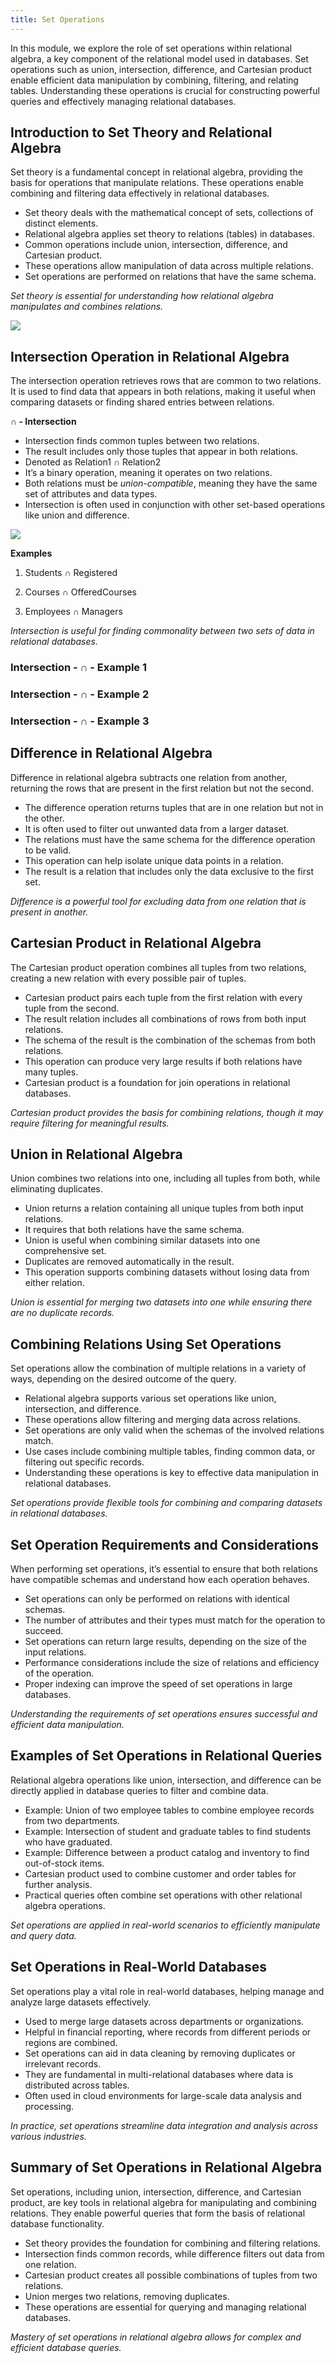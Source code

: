 ```yaml
---
title: Set Operations
---
```

<!--
Hey Chatgpt.  I'd you to play the role of a professor teaching an undergraduate computer science course covering databases.  The course consists of several modules including: entity-relationship models, relational model and relational algebra, normal forms and normalization, and SQL.

The unit covering relational models and relational algebra includes the following topics:

The relational model and relational algebra form the foundation of modern relational databases, providing a framework for data organization and manipulation. These modules will introduce students to the core concepts of the relational model, including relations, keys, and schemas, and guide them through the essential operations of relational algebra. By the end of this series, students will gain the skills to perform complex queries and understand the practical applications of relational databases in real-world scenarios.


1. [**Introduction to the Relational Model**](intro-to-relational-model.qmd)
   - Definition of the relational model.  
   - Key components: relations, tuples, attributes, domains.  
   - The importance of the relational model in modern databases.  

2. [**Relational Schemas and Keys**](relational-schemas-and-keys.qmd)  
   - Defining relational schemas.  
   - Primary keys, candidate keys, and foreign keys.  
   - The role of keys in ensuring data integrity.  

3. [**Relational Algebra: Basic Operations**](relational-algebra-basic-operations.qmd)  
   - Introduction to relational algebra.  
   - Core operations: selection, projection, and union.  
   - Examples and practical applications of these operations.  

4. [**Set Operations in Relational Algebra**](set-operations-in-relational-algebra.qmd)  
   - Set theory basics and their application in relational algebra.  
   - Intersection, difference, and Cartesian product operations.  
   - Combining relations using set operations.  

5. [**Join Operations in Relational Algebra**](join-operations-in-relational-algebra.qmd)  
   - Inner join, outer join, and their types (left, right, full).  
   - Natural join and theta join.  
   - Use cases and examples of different join operations.  

6. [**Renaming and Division in Relational Algebra**](renaming-and-division-in-relational-algebra.qmd)  
   - The renaming operation and its use in query design.  
   - Division operation: definition and examples.  
   - Application of division in relational queries.  

7. [**Relational Algebra vs SQL**](relational-algebra-vs-sql.qmd)  
   - Mapping relational algebra operations to SQL.  
   - Differences between procedural relational algebra and declarative SQL.  
   - Practical examples demonstrating the use of both.  

8. [**Advanced Relational Algebra Queries**](advanced-relational-algebra-queries.qmd)  
   - Nested queries and complex relational algebra operations.  
   - Handling multiple relations and subqueries.  
   - Performance considerations in advanced queries.  

9. [**Practical Applications of the Relational Model**](practical-applications-of-the-relational-model.qmd)  
   - Real-world use cases of the relational model.  
   - The role of relational databases in enterprise and cloud environments.  
   - Limitations of the relational model and when to consider alternatives.  

I'd like you to create 10 slides covering the following topics:

4. [**Set Operations in Relational Algebra**](set-operations-in-relational-algebra.qmd)  
   - Set theory basics and their application in relational algebra.  
   - Intersection, difference, and Cartesian product operations.  
   - Combining relations using set operations.  

Formatting of each slide is important.  Here are detailed instruction for the formatting of each slide.
1. Each slide should consist of a title denoted in markdown header level 2 (##).
1. Each title should describe the slide contents.  The title should not be numbered, just labeled.
1. Each slide should lead off with 2 sentences summarizing the content of the slide.
1. Each slide should contain 5-7 bullets. The bullets should be included in a special pandoc markdown format as shown below.
1. Each slide should end with an unbolded sentence summarizing the slide.

Below is an example of the formatting:
<start-example>
## Introduction to Entities and Attributes

Entities represent real-world objects or concepts, while attributes describe their characteristics. Understanding these concepts is crucial for effective database design.

::: {.guide-block-left}
- Entities are objects or things in the real world that have a distinct existence.
- Examples include a student, a course, a product, or an employee.
- Attributes are the properties or characteristics of entities.
- Each entity is represented by a set of attributes.
- Attributes describe details like the name, age, or ID of an entity.
:::
::: {.guide-block-right}
:::

*Entities and attributes form the foundation of the data model in database design.*
<end-example>

-->

In this module, we explore the role of set operations within relational algebra, a key component of the relational model used in databases. Set operations such as union, intersection, difference, and Cartesian product enable efficient data manipulation by combining, filtering, and relating tables. Understanding these operations is crucial for constructing powerful queries and effectively managing relational databases.

## Introduction to Set Theory and Relational Algebra

Set theory is a fundamental concept in relational algebra, providing the basis for operations that manipulate relations. These operations enable combining and filtering data effectively in relational databases.

::: {.guide-block-left}
- Set theory deals with the mathematical concept of sets, collections of distinct elements.
- Relational algebra applies set theory to relations (tables) in databases.
- Common operations include union, intersection, difference, and Cartesian product.
- These operations allow manipulation of data across multiple relations.
- Set operations are performed on relations that have the same schema.
:::

*Set theory is essential for understanding how relational algebra manipulates and combines relations.*

::: {.guide-block-right}
[![](.//assets/codd_acm_article.png)](https://www.seas.upenn.edu/~zives/03f/cis550/codd.pdf)
:::

## Intersection Operation in Relational Algebra

The intersection operation retrieves rows that are common to two relations. It is used to find data that appears in both relations, making it useful when comparing datasets or finding shared entries between relations.

::: {.guide-block-left}
**∩ - Intersection**

- Intersection finds common tuples between two relations.
- The result includes only those tuples that appear in both relations.
- Denoted as Relation1 ∩ Relation2
- It's a binary operation, meaning it operates on two relations.
- Both relations must be *union-compatible*, meaning they have the same set of attributes and data types.
- Intersection is often used in conjunction with other set-based operations like union and difference.
:::
::: {.guide-block-right}
![](./assets/venn-intersection.png)

**Examples**

1. Students ∩ Registered

2. Courses ∩ OfferedCourses

3. Employees ∩ Managers

:::

*Intersection is useful for finding commonality between two sets of data in relational databases.*

### Intersection - ∩ - Example 1


### Intersection - ∩ - Example 2


### Intersection - ∩ - Example 3


## Difference in Relational Algebra

Difference in relational algebra subtracts one relation from another, returning the rows that are present in the first relation but not the second.

::: {.guide-block-left}
- The difference operation returns tuples that are in one relation but not in the other.
- It is often used to filter out unwanted data from a larger dataset.
- The relations must have the same schema for the difference operation to be valid.
- This operation can help isolate unique data points in a relation.
- The result is a relation that includes only the data exclusive to the first set.
:::
::: {.guide-block-right}
:::

*Difference is a powerful tool for excluding data from one relation that is present in another.*


## Cartesian Product in Relational Algebra

The Cartesian product operation combines all tuples from two relations, creating a new relation with every possible pair of tuples.

::: {.guide-block-left}
- Cartesian product pairs each tuple from the first relation with every tuple from the second.
- The result relation includes all combinations of rows from both input relations.
- The schema of the result is the combination of the schemas from both relations.
- This operation can produce very large results if both relations have many tuples.
- Cartesian product is a foundation for join operations in relational databases.
:::
::: {.guide-block-right}
:::

*Cartesian product provides the basis for combining relations, though it may require filtering for meaningful results.*


## Union in Relational Algebra

Union combines two relations into one, including all tuples from both, while eliminating duplicates.

::: {.guide-block-left}
- Union returns a relation containing all unique tuples from both input relations.
- It requires that both relations have the same schema.
- Union is useful when combining similar datasets into one comprehensive set.
- Duplicates are removed automatically in the result.
- This operation supports combining datasets without losing data from either relation.
:::
::: {.guide-block-right}
:::

*Union is essential for merging two datasets into one while ensuring there are no duplicate records.*


## Combining Relations Using Set Operations

Set operations allow the combination of multiple relations in a variety of ways, depending on the desired outcome of the query.

::: {.guide-block-left}
- Relational algebra supports various set operations like union, intersection, and difference.
- These operations allow filtering and merging data across relations.
- Set operations are only valid when the schemas of the involved relations match.
- Use cases include combining multiple tables, finding common data, or filtering out specific records.
- Understanding these operations is key to effective data manipulation in relational databases.
:::
::: {.guide-block-right}
:::

*Set operations provide flexible tools for combining and comparing datasets in relational databases.*

## Set Operation Requirements and Considerations

When performing set operations, it's essential to ensure that both relations have compatible schemas and understand how each operation behaves.

::: {.guide-block-left}
- Set operations can only be performed on relations with identical schemas.
- The number of attributes and their types must match for the operation to succeed.
- Set operations can return large results, depending on the size of the input relations.
- Performance considerations include the size of relations and efficiency of the operation.
- Proper indexing can improve the speed of set operations in large databases.
:::
::: {.guide-block-right}
:::

*Understanding the requirements of set operations ensures successful and efficient data manipulation.*


## Examples of Set Operations in Relational Queries

Relational algebra operations like union, intersection, and difference can be directly applied in database queries to filter and combine data.

::: {.guide-block-left}
- Example: Union of two employee tables to combine employee records from two departments.
- Example: Intersection of student and graduate tables to find students who have graduated.
- Example: Difference between a product catalog and inventory to find out-of-stock items.
- Cartesian product used to combine customer and order tables for further analysis.
- Practical queries often combine set operations with other relational algebra operations.
:::
::: {.guide-block-right}
:::

*Set operations are applied in real-world scenarios to efficiently manipulate and query data.*

## Set Operations in Real-World Databases

Set operations play a vital role in real-world databases, helping manage and analyze large datasets effectively.

::: {.guide-block-left}
- Used to merge large datasets across departments or organizations.
- Helpful in financial reporting, where records from different periods or regions are combined.
- Set operations can aid in data cleaning by removing duplicates or irrelevant records.
- They are fundamental in multi-relational databases where data is distributed across tables.
- Often used in cloud environments for large-scale data analysis and processing.
:::
::: {.guide-block-right}
:::

*In practice, set operations streamline data integration and analysis across various industries.*

## Summary of Set Operations in Relational Algebra

Set operations, including union, intersection, difference, and Cartesian product, are key tools in relational algebra for manipulating and combining relations. They enable powerful queries that form the basis of relational database functionality.

::: {.guide-block-left}
- Set theory provides the foundation for combining and filtering relations.
- Intersection finds common records, while difference filters out data from one relation.
- Cartesian product creates all possible combinations of tuples from two relations.
- Union merges two relations, removing duplicates.
- These operations are essential for querying and managing relational databases.
:::
::: {.guide-block-right}
:::

*Mastery of set operations in relational algebra allows for complex and efficient database queries.*
